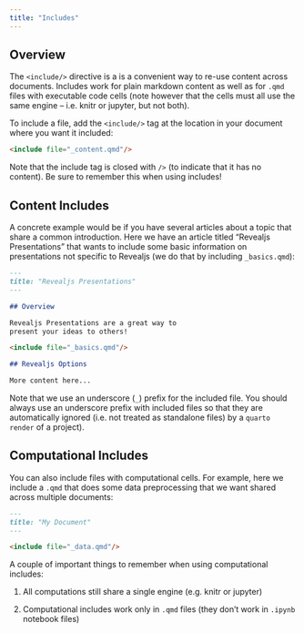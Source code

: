 ```yaml
---
title: "Includes"
---
```


## Overview

The `<include/>` directive is a is a convenient way to re-use content across documents. Includes work for plain markdown content as well as for `.qmd` files with executable code cells (note however that the cells must all use the same engine -- i.e. knitr or jupyter, but not both).

To include a file, add the `<include/>` tag at the location in your document where you want it included:

```markdown
<include file="_content.qmd"/>
```

Note that the include tag is closed with `/>` (to indicate that it has no content). Be sure to remember this when using includes!

## Content Includes

A concrete example would be if you have several articles about a topic that share a common introduction. Here we have an article titled "Revealjs Presentations" that wants to include some basic information on presentations not specific to Revealjs (we do that by including  `_basics.qmd`):

```markdown
---
title: "Revealjs Presentations"
---

## Overview

Revealjs Presentations are a great way to
present your ideas to others!

<include file="_basics.qmd"/>

## Revealjs Options

More content here...
```

Note that we use an underscore (`_`) prefix for the included file. You should always use an underscore prefix with included files so that they are automatically ignored (i.e. not treated as standalone files) by a `quarto render` of a project).


## Computational Includes

You can also include files with computational cells. For example, here we include a `.qmd` that does some data preprocessing that we want shared across multiple documents:

```markdown
---
title: "My Document"
---

<include file="_data.qmd"/>
```

A couple of important things to remember when using computational includes:

1) All computations still share a single engine (e.g. knitr or jupyter)

2) Computational includes work only in `.qmd` files (they don't work in `.ipynb` notebook files)




